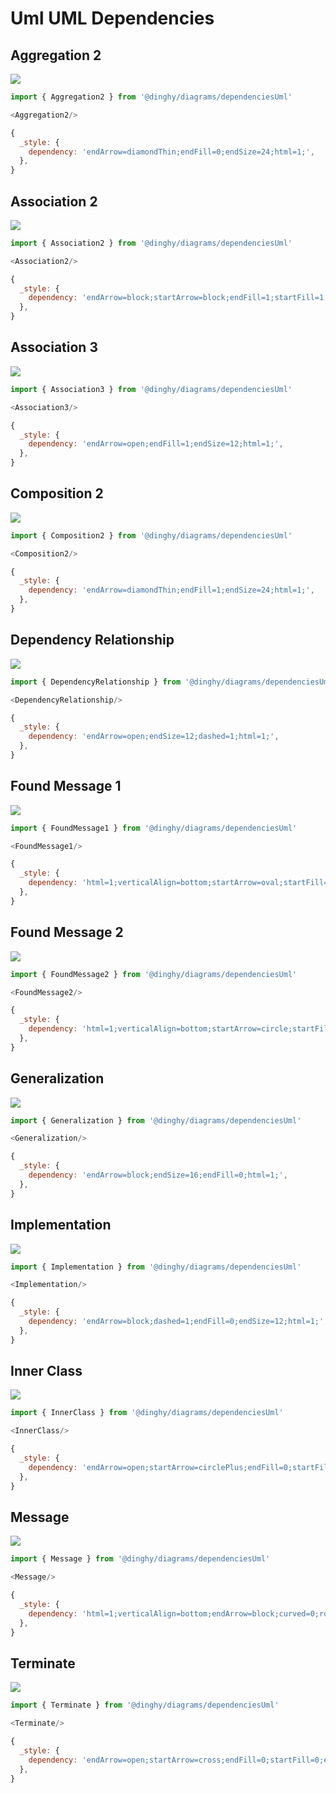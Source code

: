 
# Uml UML Dependencies


## Aggregation 2

<Tabs>
  <TabItem value="Preview">

![](./aggregation-2.png#drawio)

  </TabItem>
  <TabItem value="Usage">
    
```js
import { Aggregation2 } from '@dinghy/diagrams/dependenciesUml'

<Aggregation2/>
```

  </TabItem>
  <TabItem value="Definition">
    
```js
{
  _style: {
    dependency: 'endArrow=diamondThin;endFill=0;endSize=24;html=1;',
  },
}
```

  </TabItem>
</Tabs>


## Association 2

<Tabs>
  <TabItem value="Preview">

![](./association-2.png#drawio)

  </TabItem>
  <TabItem value="Usage">
    
```js
import { Association2 } from '@dinghy/diagrams/dependenciesUml'

<Association2/>
```

  </TabItem>
  <TabItem value="Definition">
    
```js
{
  _style: {
    dependency: 'endArrow=block;startArrow=block;endFill=1;startFill=1;html=1;',
  },
}
```

  </TabItem>
</Tabs>


## Association 3

<Tabs>
  <TabItem value="Preview">

![](./association-3.png#drawio)

  </TabItem>
  <TabItem value="Usage">
    
```js
import { Association3 } from '@dinghy/diagrams/dependenciesUml'

<Association3/>
```

  </TabItem>
  <TabItem value="Definition">
    
```js
{
  _style: {
    dependency: 'endArrow=open;endFill=1;endSize=12;html=1;',
  },
}
```

  </TabItem>
</Tabs>


## Composition 2

<Tabs>
  <TabItem value="Preview">

![](./composition-2.png#drawio)

  </TabItem>
  <TabItem value="Usage">
    
```js
import { Composition2 } from '@dinghy/diagrams/dependenciesUml'

<Composition2/>
```

  </TabItem>
  <TabItem value="Definition">
    
```js
{
  _style: {
    dependency: 'endArrow=diamondThin;endFill=1;endSize=24;html=1;',
  },
}
```

  </TabItem>
</Tabs>


## Dependency Relationship

<Tabs>
  <TabItem value="Preview">

![](./dependency-relationship.png#drawio)

  </TabItem>
  <TabItem value="Usage">
    
```js
import { DependencyRelationship } from '@dinghy/diagrams/dependenciesUml'

<DependencyRelationship/>
```

  </TabItem>
  <TabItem value="Definition">
    
```js
{
  _style: {
    dependency: 'endArrow=open;endSize=12;dashed=1;html=1;',
  },
}
```

  </TabItem>
</Tabs>


## Found Message 1

<Tabs>
  <TabItem value="Preview">

![](./found-message-1.png#drawio)

  </TabItem>
  <TabItem value="Usage">
    
```js
import { FoundMessage1 } from '@dinghy/diagrams/dependenciesUml'

<FoundMessage1/>
```

  </TabItem>
  <TabItem value="Definition">
    
```js
{
  _style: {
    dependency: 'html=1;verticalAlign=bottom;startArrow=oval;startFill=1;endArrow=block;startSize=8;curved=0;rounded=0;',
  },
}
```

  </TabItem>
</Tabs>


## Found Message 2

<Tabs>
  <TabItem value="Preview">

![](./found-message-2.png#drawio)

  </TabItem>
  <TabItem value="Usage">
    
```js
import { FoundMessage2 } from '@dinghy/diagrams/dependenciesUml'

<FoundMessage2/>
```

  </TabItem>
  <TabItem value="Definition">
    
```js
{
  _style: {
    dependency: 'html=1;verticalAlign=bottom;startArrow=circle;startFill=1;endArrow=open;startSize=6;endSize=8;curved=0;rounded=0;',
  },
}
```

  </TabItem>
</Tabs>


## Generalization

<Tabs>
  <TabItem value="Preview">

![](./generalization.png#drawio)

  </TabItem>
  <TabItem value="Usage">
    
```js
import { Generalization } from '@dinghy/diagrams/dependenciesUml'

<Generalization/>
```

  </TabItem>
  <TabItem value="Definition">
    
```js
{
  _style: {
    dependency: 'endArrow=block;endSize=16;endFill=0;html=1;',
  },
}
```

  </TabItem>
</Tabs>


## Implementation

<Tabs>
  <TabItem value="Preview">

![](./implementation.png#drawio)

  </TabItem>
  <TabItem value="Usage">
    
```js
import { Implementation } from '@dinghy/diagrams/dependenciesUml'

<Implementation/>
```

  </TabItem>
  <TabItem value="Definition">
    
```js
{
  _style: {
    dependency: 'endArrow=block;dashed=1;endFill=0;endSize=12;html=1;',
  },
}
```

  </TabItem>
</Tabs>


## Inner Class

<Tabs>
  <TabItem value="Preview">

![](./inner-class.png#drawio)

  </TabItem>
  <TabItem value="Usage">
    
```js
import { InnerClass } from '@dinghy/diagrams/dependenciesUml'

<InnerClass/>
```

  </TabItem>
  <TabItem value="Definition">
    
```js
{
  _style: {
    dependency: 'endArrow=open;startArrow=circlePlus;endFill=0;startFill=0;endSize=8;html=1;',
  },
}
```

  </TabItem>
</Tabs>


## Message

<Tabs>
  <TabItem value="Preview">

![](./message.png#drawio)

  </TabItem>
  <TabItem value="Usage">
    
```js
import { Message } from '@dinghy/diagrams/dependenciesUml'

<Message/>
```

  </TabItem>
  <TabItem value="Definition">
    
```js
{
  _style: {
    dependency: 'html=1;verticalAlign=bottom;endArrow=block;curved=0;rounded=0;',
  },
}
```

  </TabItem>
</Tabs>


## Terminate

<Tabs>
  <TabItem value="Preview">

![](./terminate.png#drawio)

  </TabItem>
  <TabItem value="Usage">
    
```js
import { Terminate } from '@dinghy/diagrams/dependenciesUml'

<Terminate/>
```

  </TabItem>
  <TabItem value="Definition">
    
```js
{
  _style: {
    dependency: 'endArrow=open;startArrow=cross;endFill=0;startFill=0;endSize=8;startSize=10;html=1;',
  },
}
```

  </TabItem>
</Tabs>

